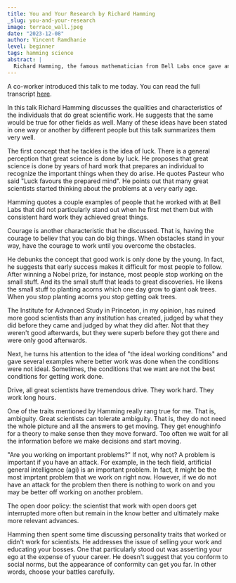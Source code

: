 ```yaml
---
title: You and Your Research by Richard Hamming
_slug: you-and-your-research
image: terrace_wall.jpeg
date: "2023-12-08"
author: Vincent Ramdhanie
level: beginner
tags: hamming science 
abstract: |
  Richard Hamming, the famous mathematician from Bell Labs once gave an interesting talk at a seminar. There are several specific bits of information that can be extracted from that talk.
---
```



<p class="my-2">A co-worker introduced this talk to me today. You can read the full transcript <a href="https://www.cs.virginia.edu/~robins/YouAndYourResearch.html" class="text-blue-400 hover:text-blue-500 hover:underline">here</a>.</p>


<p class="my-2">In this talk Richard Hamming discusses the qualities and characteristics of the individuals that do great scientific work. He suggests that the same would be true for other fields as well.
Many of these ideas have been stated in one way or another by different people but this talk summarizes them very well.</p>

<p class="my-2">The first concept that he tackles is the idea of luck. There is a general perception that great science is done by luck. He proposes that great science is done by years of hard work that prepares an individual to recognize the important things when they do arise.
He quotes Pasteur who said "Luck favours the prepared mind". He points out that many great scientists started thinking about the problems at a very early age.</p> 


<p class="my-2">Hamming quotes a couple examples of people that he worked with at Bell Labs that did not particularly stand out when he first met them but with consistent hard work they achieved great things.</p>

<p class="my-2">Courage is another characteristic that he discussed. That is, having the courage to believ that you can do big things. When obstacles stand in your way, have the courage to work until you overcome the obstacles.</p>

<p class="my-2">He debunks the concept that good work is only done by the young. In fact, he suggests that early success makes it difficult for most people to follow. After winning a Nobel prize, for instance, most people stop working on the small stuff. And its the small stuff that leads to great discoveries. He likens the small stuff to planting acorns which one day grow to giant oak trees. When you stop planting acorns you stop getting oak trees.</p>

<Quote author="Richard Hamming">The Institute for Advanced Study in Princeton, in my opinion, has ruined more good scientists than any institution has created, judged by what they did before they came and judged by what they did after. Not that they weren't good afterwards, but they were superb before they got there and were only good afterwards.</Quote>


<p class="my-2">Next, he turns his attention to the idea of "the ideal working conditions" and gave several examples where better work was done when the conditions were not ideal. Sometimes, the conditions that we want are not the best conditions for getting work done.</p>

<p class="my-2">Drive, all great scientists have tremendous drive. They work hard. They work long hours. </p>

<p class="my-2">One of the traits mentioned by Hamming really rang true for me. That is, ambiguity. Great scientists can tolerate ambiguity. That is, they do not need the whole picture and all the answers to get moving. They get enoughinfo for a theory to make sense then they move forward. Too often we wait for all the information before we make decisions and start moving.</p>

<p class="my-2">"Are you working  on important problems?" If not, why not? A problem is important if you have an attack. For example, in the tech field, artificial general intelligence (agi) is an important problem. In fact, it might be the most imprtant problem that we work on right now. However, if we do not have an attack for the problem then there is nothing to work on and you may be better off working on another problem.</p>

<p class="my-2">The open door policy: the scientist that work with open doors get interrupted more often but remain in the know better and ultimately make more relevant advances.</p>

<p class="my-2">Hamming then spent some time discussing personality traits that worked or didn't work for scientists. He addresses the issue of selling your work and educating your bosses. One that particularly stood out was asserting your ego at the expense of yuour career. He doesn't suggest that you conform to social norms, but the appearance of conformity can get you far. In other words, choose your battles carefully.</p>












